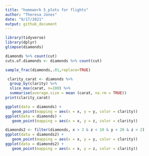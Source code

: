 ```yaml
---
title: "homework 5_plots for flights"
author: "Theresa Jones"
date: "9/17/2021"
output: github_document
---
```


```r
library(tidyverse)
library(dplyr)
glimpse(diamonds)
```

```r
diamonds %>% count(cut)
cuts.of.diamonds <- diamonds %>% count(cut)
```
```r
sample_frac(diamonds,.01,replace=TRUE)
```

```r
 clarity_carat <- diamonds %>%
  group_by(clarity) %>%
  slice_max(carat, n=100) %>%
  summarise(average.size = mean (carat, na.rm = TRUE))
print(clarity_carat)
```

```r
ggplot(data = diamonds) +
   geom_point(mapping = aes(x = x, y = y, color = clarity))
ggplot(data = diamonds) +
   geom_point(mapping = aes(x = x, y = z, color = clarity))
```

```r
diamonds2 <- filter(diamonds, x > 3 & z < 10 & y < 20 & z > 2)
ggplot(data = diamonds2) +
   geom_point(mapping = aes(x = x, y = y, color = clarity))
ggplot(data = diamonds2) +
   geom_point(mapping = aes(x = x, y = z, color = clarity))
```



